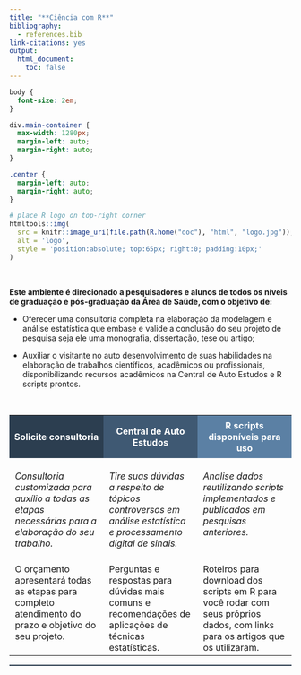 ```yaml
---
title: "**Ciência com R**"
bibliography:
  - references.bib
link-citations: yes
output:
  html_document:
    toc: false
---
```


```css
body {
  font-size: 2em;
}

div.main-container {
  max-width: 1280px;
  margin-left: auto;
  margin-right: auto;
}

.center {
  margin-left: auto;
  margin-right: auto;
}
```

```r
# place R logo on top-right corner
htmltools::img(
  src = knitr::image_uri(file.path(R.home("doc"), "html", "logo.jpg")),
  alt = 'logo',
  style = 'position:absolute; top:65px; right:0; padding:10px;'
)
```

<br>

**Este ambiente é direcionado a pesquisadores e alunos de todos os níveis de graduação e pós-graduação da Área de Saúde, com o objetivo de:**

* Oferecer uma consultoria completa na elaboração da modelagem e análise estatística que embase e valide a conclusão do seu projeto de pesquisa seja ele uma monografia, dissertação, tese ou artigo;

* Auxiliar o visitante no auto desenvolvimento de suas habilidades na elaboração de trabalhos científicos, acadêmicos ou profissionais, disponibilizando recursos acadêmicos na Central de Auto Estudos e R scripts prontos.

<br>

<table class="center" style="width=90%;">
  <colgroup>
       <col span="1" style="width: 30%;">
       <col span="1" style="width: 30%;">
       <col span="1" style="width: 30%;">
    </colgroup>
  <tr>
    <th style="background-color:#2C3E50;padding:0.5em"><font color="white">Solicite consultoria</th>
    <th style="background-color:#3f5973;padding:0.5em"><font color="white">Central de Auto Estudos</th>
    <th style="background-color:#5b80a4;padding:0.5em"><font color="white">R scripts disponíveis para uso</th>
  </tr>
  <tr style="vertical-align:top">
    <td style="padding-right:10px;padding-left:10px;"><br>*Consultoria customizada para auxílio a todas as etapas necessárias para a elaboração do seu trabalho.*<br><br></td> 
    <td style="padding-right:10px;padding-left:10px;"><br>*Tire suas dúvidas a respeito de tópicos controversos em análise estatística e processamento digital de sinais.*<br><br></td>
    <td style="padding-right:10px;padding-left:10px;"><br>*Analise dados reutilizando scripts implementados e publicados em pesquisas anteriores.*<br><br></td>
  </tr>
  <tr style="vertical-align:top">
    <td style="padding-right:10px;padding-left:10px;">O orçamento apresentará todas as etapas para completo atendimento do prazo e objetivo do seu projeto.</td>
    <td style="padding-right:10px;padding-left:10px;">Perguntas e respostas para dúvidas mais comuns e recomendações de aplicações de técnicas estatísticas.</td>
    <td style="padding-right:10px;padding-left:10px;">Roteiros para download dos scripts em R para você rodar com seus próprios dados, com links para os artigos que os utilizaram.</td>
  </tr>
</table>

<!--script for generating HORIZONTAL LINE-->
<hr style="height:2px;border-width:0;color:#2C3E50;background-color:#2C3E50">
